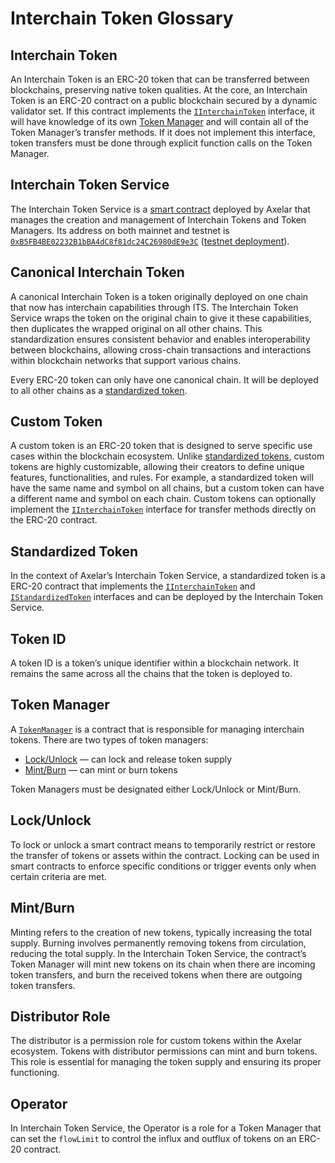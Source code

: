 # Interchain Token Glossary

## Interchain Token

An Interchain Token is an ERC-20 token that can be transferred between blockchains, preserving native token qualities. At the core, an Interchain Token is an ERC-20 contract on a public blockchain secured by a dynamic validator set. If this contract implements the [`IInterchainToken`](https://github.com/axelarnetwork/interchain-token-service/blob/main/contracts/interfaces/IInterchainToken.sol) interface, it will have knowledge of its own [Token Manager](/dev/send-tokens/glossary#token-manager) and will contain all of the Token Manager’s transfer methods. If it does not implement this interface, token transfers must be done through explicit function calls on the Token Manager.

## Interchain Token Service

The Interchain Token Service is a [smart contract](https://github.com/axelarnetwork/interchain-token-service/blob/main/contracts/InterchainTokenService.sol) deployed by Axelar that manages the creation and management of Interchain Tokens and Token Managers. Its address on both mainnet and testnet is [`0xB5FB4BE02232B1bBA4dC8f81dc24C26980dE9e3C`](https://etherscan.io/address/0xB5FB4BE02232B1bBA4dC8f81dc24C26980dE9e3C) ([testnet deployment](https://sepolia.etherscan.io/address/0xB5FB4BE02232B1bBA4dC8f81dc24C26980dE9e3C)).

## Canonical Interchain Token

A canonical Interchain Token is a token originally deployed on one chain that now has interchain capabilities through ITS. The Interchain Token Service wraps the token on the original chain to give it these capabilities, then duplicates the wrapped original on all other chains. This standardization ensures consistent behavior and enables interoperability between blockchains, allowing cross-chain transactions and interactions within blockchain networks that support various chains.

Every ERC-20 token can only have one canonical chain. It will be deployed to all other chains as a [standardized token](/dev/send-tokens/glossary#standardized-token).

## Custom Token

A custom token is an ERC-20 token that is designed to serve specific use cases within the blockchain ecosystem. Unlike [standardized tokens](/dev/send-tokens/glossary#standardized-token), custom tokens are highly customizable, allowing their creators to define unique features, functionalities, and rules. For example, a standardized token will have the same name and symbol on all chains, but a custom token can have a different name and symbol on each chain. Custom tokens can optionally implement the [`IInterchainToken`](https://github.com/axelarnetwork/interchain-token-service/blob/main/contracts/interfaces/IInterchainToken.sol) interface for transfer methods directly on the ERC-20 contract.

## Standardized Token

In the context of Axelar’s Interchain Token Service, a standardized token is a ERC-20 contract that implements the [`IInterchainToken`](https://github.com/axelarnetwork/interchain-token-service/blob/8d66c0b4d42fa7c3918ee9e2ccb9d80b7a4e3b1b/contracts/interfaces/IInterchainToken.sol) and [`IStandardizedToken`](https://github.com/axelarnetwork/interchain-token-service/blob/8d66c0b4d42fa7c3918ee9e2ccb9d80b7a4e3b1b/contracts/interfaces/IStandardizedToken.sol) interfaces and can be deployed by the Interchain Token Service.

## Token ID

A token ID is a token’s unique identifier within a blockchain network. It remains the same across all the chains that the token is deployed to.

## Token Manager

A [`TokenManager`](https://github.com/axelarnetwork/interchain-token-service/blob/main/contracts/token-manager/TokenManager.sol) is a contract that is responsible for managing interchain tokens. There are two types of token managers:

- [Lock/Unlock](/dev/send-tokens/glossary#lockunlock) — can lock and release token supply
- [Mint/Burn](/dev/send-tokens/glossary#mintburn) — can mint or burn tokens

Token Managers must be designated either Lock/Unlock or Mint/Burn.

## Lock/Unlock

To lock or unlock a smart contract means to temporarily restrict or restore the transfer of tokens or assets within the contract. Locking can be used in smart contracts to enforce specific conditions or trigger events only when certain criteria are met.

## Mint/Burn

Minting refers to the creation of new tokens, typically increasing the total supply. Burning involves permanently removing tokens from circulation, reducing the total supply. In the Interchain Token Service, the contract’s Token Manager will mint new tokens on its chain when there are incoming token transfers, and burn the received tokens when there are outgoing token transfers.

## Distributor Role

The distributor is a permission role for custom tokens within the Axelar ecosystem. Tokens with distributor permissions can mint and burn tokens. This role is essential for managing the token supply and ensuring its proper functioning.

## Operator

In Interchain Token Service, the Operator is a role for a Token Manager that can set the `flowLimit` to control the influx and outflux of tokens on an ERC-20 contract.
